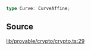 ```ts
type Curve: CurveAffine;
```

## Source

[lib/provable/crypto/crypto.ts:29](https://github.com/o1-labs/o1js/blob/fd7bd4b02f4f7cc1057cd423261d70c22275763a/src/lib/provable/crypto/crypto.ts#L29)
